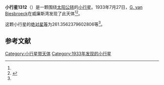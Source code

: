 {{Infobox planet
| bgcolour = #FFFFC0
| name = 1312 Vassar
| symbol = 
| image = 
| caption = 
| discovery = yes
| discovery_ref = 
| discoverer = [[G._van_Biesbroeck|G. van Biesbroeck]]
| discovery_site = [[威廉斯湾|威廉斯湾]] 
| discovered = 1933年7月27日
| designations = yes
| mp_name = 
| named_after = 
| alt_names = 1933 OT/ 1944 QE / A908 CD
| mp_category = [[主带小行星|主带小行星]]
| orbit_ref = <ref name="a">[http://ssd.jpl.nasa.gov/sbdb.cgi?sstr=1312 1312 Vassar] {{Wayback|url=http://ssd.jpl.nasa.gov/sbdb.cgi?sstr=1312 |date=20140924170317 }}，小行星數據庫瀏覽器（JPL Small-Body Database Browser）－[[美国国家航空航天局|美国国家航空航天局]]喷气推进实验室</ref>
| epoch = 2456400.5 (2013年4月18日更新)
| aphelion = {{convert|3.763873500604968|AU|km|3|abbr=on|lk=out}}
| perihelion = {{convert|2.422865896970515|AU|km|3|abbr=on}}
| semimajor = {{convert|3.093369698787741|AU|km|3|abbr=on}}
| eccentricity = 0.216755146
| period = 1987.220998 [[日|日]]<br />5.44[[儒略年|儒略年]]
| avg_speed = 
| inclination = 21.90141367194177
| asc_node = 129.4734108834836
| mean_anomaly = 
| arg_peri = 261.3562379602806
| satellites = 
| physical_characteristics = yes
| dimensions = 
| mass = 
| density = 
| surface_grav = 
| escape_velocity = 
| sidereal_day = 
| axial_tilt = 
| pole_ecliptic_lat = 
| pole_ecliptic_lon = 
| albedo = 
| temperatures= 
| temp_name1 = 
| mean_temp_1 = 
| max_temp_1 = 
| temp_name2 = 
| max_temp_2 = 
| spectral_type = 
| abs_magnitude = 261.3562379602806
}}

'''小行星1312'''（{{lang-en|1312 Vassar}}）是一颗围绕[[太阳|太阳]][[公转|公转]]的[[小行星|小行星]]。1933年7月27日，[[G._van_Biesbroeck|G. van Biesbroeck]]在威廉斯湾发现了此天体<ref name="a" /><ref>{{cite news|title=小行星列表|url=http://cfa-www.harvard.edu/iau/lists/NumberedMPs.txt|accessdate=2013-07-08|newspaper=哈佛大学|archive-date=2008-05-17|archive-url=https://web.archive.org/web/20080517010638/http://cfa-www.harvard.edu/iau/lists/NumberedMPs.txt|dead-url=no}}</ref>。

这颗小行星的[[绝对星等|绝对星等]]为261.3562379602806等<ref name="a" />。

==参考文献==
{{reflist}}
{{Minor Planet Number|[[小行星1311|小行星1311]]|[[小行星1313|小行星1313]]}}

{{小天体}}

[[Category:小行星带天体|Category:小行星带天体]]
[[Category:1933年发现的小行星|Category:1933年发现的小行星]]

{{asteroid-stub}}